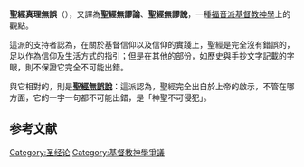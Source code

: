 {{聖經相關}}

'''聖經真理無誤'''（{{lang-en|'''Biblical infallibility'''}}），又譯為'''聖經無謬論'''、'''聖經無謬說'''，一種[[福音派|福音派]][[基督教|基督教]][[神學|神學]]上的觀點。

這派的支持者認為，在關於基督信仰以及信仰的實踐上，聖經是完全沒有錯誤的，足以作為信仰及生活方式的指引；但是在其他的部份，如歷史與手抄文字記載的字眼，則不保證它完全不可能出錯。

與它相對的，則是'''[[聖經無誤說|聖經無誤說]]'''：這派認為，聖經完全出自於上帝的啟示，不管在哪方面，它的一字一句都不可能出錯，是「神聖不可侵犯」。

==参考文献==
{{Reflist}}

{{DEFAULTSORT:Biblical infallibility}}
[[Category:圣经论|Category:圣经论]]
[[Category:基督教神學爭議|Category:基督教神學爭議]]